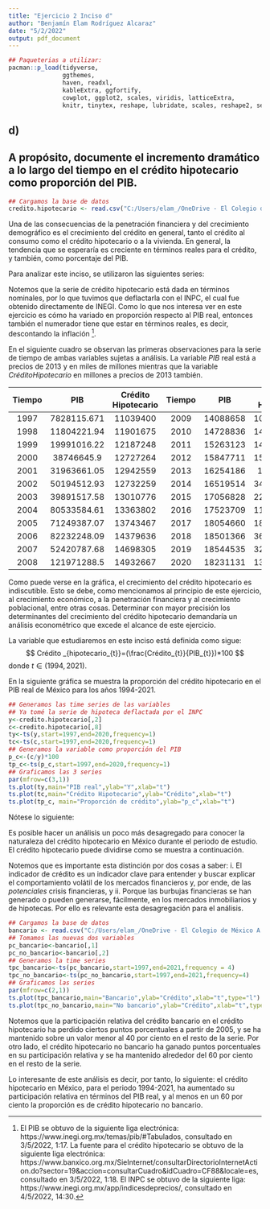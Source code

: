 ```yaml
---
title: "Ejercicio 2 Inciso d"
author: "Benjamín Elam Rodríguez Alcaraz"
date: "5/2/2022"
output: pdf_document
---
```


```r
## Paqueterias a utilizar:
pacman::p_load(tidyverse,
               ggthemes,
               haven, readxl,
               kableExtra, ggfortify,
               cowplot, ggplot2, scales, viridis, latticeExtra,
               knitr, tinytex, reshape, lubridate, scales, reshape2, seasonal, plm, latex2exp, tibble,zoo,TSstudio)
```

## d)
## A propósito, documente el incremento dramático a lo largo del tiempo en el crédito hipotecario como proporción del PIB. 
```r
## Cargamos la base de datos
credito.hipotecario <- read.csv("C:/Users/elam_/OneDrive - El Colegio de México A.C/Maestría en Economía - 2021-2023/Maestría en Economía - Colmex/Segundo Semestre Maestría/Macroeconomía/Tareas/Tarea 4/credito hipotecario.csv")
```

Una de las consecuencias de la penetración financiera y del crecimiento demográfico es el crecimiento del crédito en general, tanto el crédito al consumo como el crédito hipotecario o a la vivienda. En general, la tendencia que se esperaría es creciente en términos reales para el crédito, y también, como porcentaje del PIB. 

Para analizar este inciso, se utilizaron las siguientes series: 
\begin{enumerate}
\item{} Serie desestacionalizada del PIB a precios 2013 trimestral
\item{} Serie de crédito hipotecario trimestral 
\end{enumerate}

Notemos que la serie de crédito hipotecario está dada en términos nominales, por lo que tuvimos que deflactarla con el INPC, el cual fue obtenido directamente de INEGI.  Como lo que nos interesa ver en este ejercicio es cómo ha variado en proporción respecto al PIB real, entonces también el numerador tiene que estar en términos reales, es decir, descontando la inflación [^1]. 

[^1]: El PIB se obtuvo de la siguiente liga electrónica: https://www.inegi.org.mx/temas/pib/#Tabulados, consultado en 3/5/2022, 1:17. La fuente para el crédito hipotecario se obtuvo de la siguiente liga electrónica: https://www.banxico.org.mx/SieInternet/consultarDirectorioInternetAction.do?sector=19&accion=consultarCuadro&idCuadro=CF88&locale=es, consultado en 3/5/2022, 1:18. El INPC se obtuvo de la siguiente liga: https://www.inegi.org.mx/app/indicesdeprecios/, consultado en 4/5/2022, 14:30. 

En el siguiente cuadro se observan las primeras observaciones para la serie de tiempo de ambas variables sujetas a análisis. La variable $PIB$ real está a precios de 2013 y en miles de millones mientras que la variable $Crédito Hipotecario$ en millones a precios de 2013 también. 

\newpage

| **Tiempo**  	| **PIB** 	| **Crédito Hipotecario** 	| **Tiempo** 	| **PIB** 	| **Crédito Hipotecario** 	|
|:---:	|:---:	|:---:	|:---:	|:---:	|:---:	|
| 1997 	| 7828115.671 	| 11039400 	| 2009 	| 14088658 	| 107231158.1 	|
| 1998 	| 11804221.94 	| 11901675 	| 2010 	| 14728836 	| 145722409.3 	|
| 1999 	| 19991016.22 	| 12187248 	| 2011 	| 15263123 	| 142080201.8 	|
| 2000 	| 38746645.9 	| 12727264 	| 2012 	| 15847711 	| 153026710.1 	|
| 2001 	| 31963661.05 	| 12942559 	| 2013 	| 16254186 	| 155342040 	|
| 2002 	| 50194512.93 	| 12732259 	| 2014 	| 16519514 	| 343120604.2 	|
| 2003 	| 39891517.58 	| 13010776 	| 2015 	| 17056828 	| 224236103.7 	|
| 2004 	| 80533584.61 	| 13363802 	| 2016 	| 17523709 	| 115939655.2 	|
| 2005 	| 71249387.07 	| 13743467 	| 2017 	| 18054660 	| 187090777.7 	|
| 2006 	| 82232248.09 	| 14379636 	| 2018 	| 18501366 	| 367080297.2 	|
| 2007 	| 52420787.68 	| 14698305 	| 2019 	| 18544535 	| 324795954.1 	|
| 2008 	| 121971288.5 	| 14932667 	| 2020 	| 18231131 	| 138957286.2 	|

Como puede verse en la gráfica, el crecimiento del crédito hipotecario es indiscutible. Esto se debe, como mencionamos al principio de este ejercicio, al crecimiento económico, a la penetración financiera y al crecimiento poblacional, entre otras cosas. Determinar con mayor precisión los determinantes del crecimiento del crédito hipotecario demandaría un análisis econométrico que excede el alcance de este ejercicio. 

\newpage

La variable que estudiaremos en este inciso está definida como sigue: 
$$
Crédito _{hipotecario_{t}}=(\frac{Crédito_{t}}{PIB_{t}})*100
$$
donde $t\in(1994,2021)$. 

En la siguiente gráfica se muestra la proporción del crédito hipotecario en el PIB real de México para los años 1994-2021. 

```r
## Generamos las time series de las variables
## Ya tomé la serie de hipoteca deflactada por el INPC
y<-credito.hipotecario[,2]
c<-credito.hipotecario[,8]
ty<-ts(y,start=1997,end=2020,frequency=1)
tc<-ts(c,start=1997,end=2020,frequency=1)
## Generamos la variable como proporción del PIB
p_c<-(c/y)*100
tp_c<-ts(p_c,start=1997,end=2020,frequency=1)
## Graficamos las 3 series
par(mfrow=c(3,1))
ts.plot(ty,main="PIB real",ylab="Y",xlab="t")
ts.plot(tc,main="Crédito Hipotecario",ylab="Crédito",xlab="t")
ts.plot(tp_c, main="Proporción de crédito",ylab="p_c",xlab="t")

```

Nótese lo siguiente: 
\begin{enumerate}
\item{} En la gráfica 1: la tendencia del PIB real a precios de 2013 es claramente creciente, con fluctuaciones poco variables y solamente con una caída que se sostiene por más de 4 trimestres en el año 2019-2020 en parte por el efecto de la Presidencia de Andrés Manuel López Obrador y por la crisis asociada a la pandemia por COVID-19. 
\item{} En la gráfica 2: la tendencia del crédito hipotecario es también creciente. Recordemos que esta tendencia del crédito hipotecario tiene el efecto de la inflación por lo que es importante la gráfica 3. 
\item{} En la gráfica 3: la tendencia del crédito hipotecario como proporción del PIB real es también creciente. De hecho, notemos que tiene un papel fundamentalmente procíclico y que el crecimiento de la participación sobre el PIB real del crédito hipotecario durante la coyuntura de los años 2019-2021 se debe a la caída en términos reales del PIB real. Notemos que el crédito hipotecario durante esa coyuntura no disminuyó y tal vez, incluso, aumentó. 
\end{enumerate}

Es posible hacer un análisis un poco más desagregado para conocer la naturaleza del crédito hipotecario en México durante el periodo de estudio. El crédito hipotecario puede dividirse como se muestra a continuación. 

\begin{enumerate}
\item{} Crédito hipotecario bancario: Contabiliza el crédito a la vivienda otorgado por la banca comercial dentro del país. 
\item{} Crédito hipotecario no bancario: Contabiliza el crédito a la vivienda otorgado por instituciones no financieras o bancarias dentro del país. 
\end{enumerate}

Notemos que es importante esta distinción por dos cosas a saber: i. El indicador de crédito es un indicador clave para entender y buscar explicar el comportamiento volátil de los mercados financieros y, por ende, de las *potenciales* crisis financieras, y ii. Porque las burbujas financieras se han generado o pueden generarse, fácilmente, en los mercados inmobiliarios y de hipotecas. Por ello es relevante esta desagregación para el análisis. 
```r
## Cargamos la base de datos
bancario <- read.csv("C:/Users/elam_/OneDrive - El Colegio de México A.C/Maestría en Economía - 2021-2023/Maestría en Economía - Colmex/Segundo Semestre Maestría/Macroeconomía/Tareas/Tarea 4/bancario y no bancario.csv")
## Tomamos las nuevas dos variables
pc_bancario<-bancario[,1]
pc_no_bancario<-bancario[,2]
## Generamos la time series
tpc_bancario<-ts(pc_bancario,start=1997,end=2021,frequency = 4)
tpc_no_bancario<-ts(pc_no_bancario,start=1997,end=2021,frequency=4)
## Graficamos las series
par(mfrow=c(2,1))
ts.plot(tpc_bancario,main="Bancario",ylab="Crédito",xlab="t",type="l")
ts.plot(tpc_no_bancario,main="No bancario",ylab="Crédito",xlab="t",type="l")

```
Notemos que la participación relativa del crédito bancario en el crédito hipotecario ha perdido ciertos puntos porcentuales a partir de 2005, y se ha mantenido sobre un valor menor al 40 por ciento en el resto de la serie. Por otro lado, el crédito hipotecario no bancario ha ganado puntos porcentuales en su participación relativa y se ha mantenido alrededor del 60 por ciento en el resto de la serie. 

Lo interesante de este análisis es decir, por tanto, lo siguiente: el crédito hipotecario en México, para el periodo 1994-2021, ha aumentado su participación relativa en términos del PIB real, y al menos en un 60 por ciento la proporción es de crédito hipotecario no bancario. 